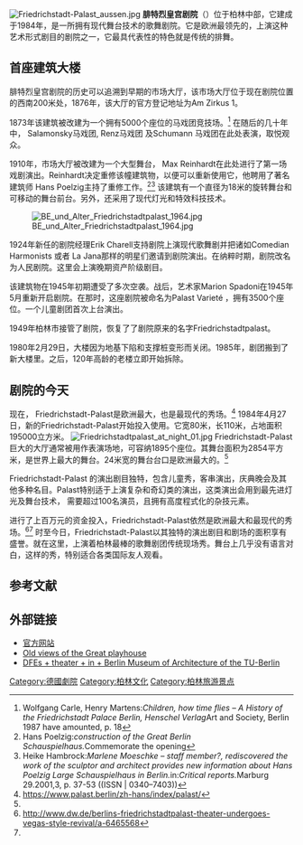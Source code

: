{{roughtranslation|time=2016-08-02T15:37:52+00:00}}
{{coord|52|31|26.1|N|13|23|16.6|E| display=title|region:DE_type:landmark}}
[[File:Friedrichstadt-Palast_aussen.jpg|right]]
'''腓特烈皇宫剧院'''（{{lang-de|Friedrichstadt-Palast}}）位于柏林中部，它建成于1984年，是一所拥有现代舞台技术的歌舞剧院。它是欧洲最领先的，上演这种艺术形式剧目的剧院之一，它最具代表性的特色就是传统的排舞。

== 首座建筑大楼 ==
腓特烈皇宫剧院的历史可以追溯到早期的市场大厅，该市场大厅位于现在剧院位置的西南200米处，1876年，该大厅的官方登记地址为Am Zirkus 1。 

1873年该建筑被改建为一个拥有5000个座位的马戏团竞技场。<ref>Wolfgang Carle, Henry Martens:''Children, how time flies – A History of the Friedrichstadt Palace Berlin, Henschel Verlag''Art and Society, Berlin 1987 have amounted, p. 18</ref> 在随后的几十年中， Salamonsky马戏团, Renz马戏团 及Schumann 马戏团在此处表演，取悦观众。

1910年，市场大厅被改建为一个大型舞台， Max Reinhardt在此处进行了第一场戏剧演出。Reinhardt决定重修该幢建筑物，以便可以重新使用它，他聘用了著名建筑师 Hans Poelzig主持了重修工作。<ref>Hans Poelzig:''construction of the Great Berlin Schauspielhaus.''Commemorate the opening</ref><ref>Heike Hambrock:''Marlene Moeschke – staff member?, rediscovered the work of the sculptor and architect provides new information about Hans Poelzig Large Schauspielhaus in Berlin.''in:''Critical reports.''Marburg 29.2001,3, p. 37-53 ((ISSN | 0340–7403))</ref> 该建筑有一个直径为18米的旋转舞台和可移动的舞台前台。另外，还采用了现代灯光和特效科技技术。

[[File:BE_und_Alter_Friedrichstadtpalast_1964.jpg|right]]

1924年新任的剧院经理Erik Charell支持剧院上演现代歌舞剧并把诸如Comedian Harmonists 或者 La Jana那样的明星们邀请到剧院演出。在纳粹时期，剧院改名为人民剧院。这里会上演晚期资产阶级剧目。 

该建筑物在1945年初期遭受了多次空袭。战后，艺术家Marion Spadoni在1945年5月重新开启剧院。在那时，这座剧院被命名为Palast Varieté ，拥有3500个座位。一个儿童剧团首次上台演出。

1949年柏林市接管了剧院，恢复了了剧院原来的名字Friedrichstadtpalast。

1980年2月29日，大楼因为地基下陷和支撑桩变形而关闭。1985年，剧团搬到了新大楼里。之后，120年高龄的老楼立即开始拆除。

== 剧院的今天 ==

现在， Friedrichstadt-Palast是欧洲最大，也是最现代的秀场。<ref name="palast.berlin">https://www.palast.berlin/zh-hans/index/palast/</ref> 1984年4月27日，新的Friedrichstadt-Palast开始投入使用。它宽80米，长110米，占地面积195000立方米。 
[[File:Friedrichstadtpalast_at_night_01.jpg|thumb]]
Friedrichstadt-Palast 巨大的大厅通常被用作表演场地，可容纳1895个座位。其舞台面积为2854平方米，是世界上最大的舞台。24米宽的舞台台口是欧洲最大的。<ref name="palast.berlin" />

Friedrichstadt-Palast 的演出剧目独特，包含儿童秀，客串演出，庆典晚会及其他多种名目。Palast特别适于上演复杂和奇幻类的演出，这类演出会用到最先进灯光及舞台技术， 需要超过100名演员，且拥有高度程式化的杂技元素。 

进行了上百万元的资金投入，Friedrichstadt-Palast依然是欧洲最大和最现代的秀场。<ref>http://www.dw.de/berlins-friedrichstadtpalast-theater-undergoes-vegas-style-revival/a-6465568</ref><ref name="palast.berlin" /> 时至今日，Friedrichstadt-Palast以其独特的演出剧目和剧场的面积享有盛誉。就在这里，上演着柏林最棒的歌舞剧团传统现场秀。舞台上几乎没有语言对白，这样的秀，特别适合各类国际友人观看。

== 参考文献 ==
{{Reflist|33em}}

== 外部链接 ==
{{Commonscat|Friedrichstadtpalast}}
* [https://web.archive.org/web/20150316140454/http://www.palast.berlin/cn/ 官方网站]
* [http://astro.temple.edu/anthonyh/GSH.html Old views of the Great playhouse]{{dead link|date=2018年1月 |bot=InternetArchiveBot |fix-attempted=yes }}
* [http://architekturmuseum.ub.tu-berlin.de/index.php?set=1&p=61&D1=Poelzig&D2=Hans&D3=Gro% DFEs + theater + in + Berlin Museum of Architecture of the TU-Berlin]

[[Category:德國劇院|Category:德國劇院]]
[[Category:柏林文化|Category:柏林文化]]
[[Category:柏林旅游景点|Category:柏林旅游景点]]
